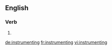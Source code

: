 
==English==

===Verb===
{{head|en|present participle}}

# {{present participle of|instrument|lang=en|nocat=1}}

[[de:instrumenting]]
[[fr:instrumenting]]
[[vi:instrumenting]]